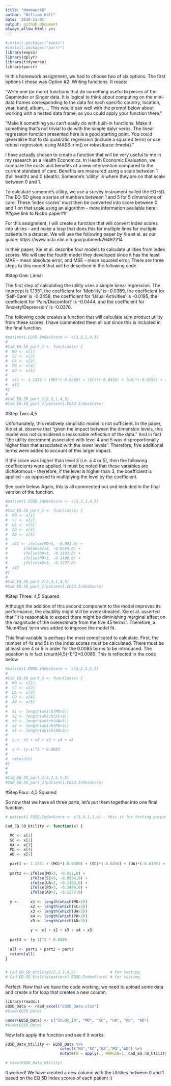 ```yaml
---
title: "Homework6"
author: "William Hall"
date: '2018-11-01'
output: github_document
always_allow_html: yes
---
```


```r
#install.packages("expss")
#install.packages("purrr")
library(expss)
library(dplyr)
library(tidyverse)
library(purrr)
```


In this homework assignment, we had to choose two of six options. The first options I chose was Option #2: Writing functions. It reads:

"Write one (or more) functions that do something useful to pieces of the Gapminder or Singer data. It is logical to think about computing on the mini-data frames corresponding to the data for each specific country, location, year, band, album, … This would pair well with the prompt below about working with a nested data frame, as you could apply your function there."

"Make it something you can’t easily do with built-in functions. Make it something that’s not trivial to do with the simple dplyr verbs. The linear regression function presented here is a good starting point. You could generalize that to do quadratic regression (include a squared term) or use robust regression, using MASS::rlm() or robustbase::lmrob()."

I have actually chosen to create a function that will be very useful to me in my research as a Health Economics. In Health Economic Evaluation, we compare the costs and benefits of a new intervention compared to the current standard of care. Benefits are measured using a scale between 1 (full health) and 0 (death). Someone's 'utility' is where they are on that scale between 0 and 1.

To calculate someone's utility, we use a survey instrument called the EQ-5D. The EQ-5D gives a series of numbers between 1 and 5 for 5 dimensions of care. These 'index scores' must then be converted into score between 0 and 1 on that scale using an algorithm - more information available here: ##give link to Nick's paper##

For this assignment, I will create a function that will convert index scores into utilies - and make a loop that does this for multiple lines for multiple patients in a dataset. We will use the following paper by Xie et al. as our guide: https://www.ncbi.nlm.nih.gov/pubmed/26492214

In their paper, Xie et al. describe four models to calculate utilities from index scores. We will use the fourth model they developed since it has the least MAE - mean absolute error, and MSE - mean squared error. There are three steps to this model that will be described in the following code.


#Step One: Linear

The first step of calculating the utility uses a simple linear regression. The intercept is 1.1351, the coefficient for 'Mobility' is -0.0389, the coefficient for 'Self-Care' is -0.0458, the coefficient for 'Usual Activities' is -0.0195, the coefficient for 'Pain/Discomfort' is -0.0444, and the coefficient for 'Anxiety/Depression' is -0.0376.

The following code creates a function that will calculate sum product utility from these scores. I have commented them all out since this is included in the final function.

```r
#patient1.EQ5D.IndexScore <- c(2,3,1,4,5)
#
#Cad_EQ.5D_part_1 <- function(x) {
#  MO <- x[1]
#  SC <- x[2]
#  UA <- x[3]
#  PD <- x[4]
#  AD <- x[5]
#  
#  x11 <- 1.1351 + (MO)*(-0.0389) + (SC)*(-0.0458) + (UA)*(-0.0195) + (PD)*(-0.0444) + #(AD)*(-0.0376)
#  x11
#}
#
#Cad_EQ.5D_part_1(2,3,1,4,5)
#Cad_EQ.5D_part_1(patient1.EQ5D.IndexScore)
```


#Step Two: 4,5

Unfortunately, this relatively simplistic model is not sufficient. In the paper, Xie et al. observe that "given the impact between the dimension levels, this model was not considered a reasonable reflection of the data." And in fact "the utility decrement associated with level 4 and 5 was disproportionally higher than that associated with the lower levels". Therefore, five additional terms were added to account of this larger impact.

If the score was higher than level 3 (i.e. a 4 or 5), then the following coeffiecients were applied. It must be noted that these variables are dichotomous - therefore, if the level is higher than 3, the coefficient is applied - as opposed to multiplying the level by the coefficient. 

See code below. Again, this is all commented out and included in the final version of the function.

```r
#patient1.EQ5D.IndexScore <- c(2,3,1,4,5)
#
#Cad_EQ.5D_part_2 <- function(x) {
#  MO <- x[1]
#  SC <- x[2]
#  UA <- x[3]
#  PD <- x[4]
#  AD <- x[5]
#  
#  x22 <- ifelse(MO>3, -0.051,0) +
#       ifelse(SC>3, -0.0584,0) + 
#       ifelse(UA>3, -0.1103,0) +
#       ifelse(PD>3, -0.1409,0) +
#       ifelse(AD>3, -0.1277,0)
#  x22
#}
#
#Cad_EQ.5D_part_2(2,3,1,4,5)
#Cad_EQ.5D_part_2(patient1.EQ5D.IndexScore)
```

#Step Three: 4,5 Squared

Although the addition of this second component to the model improves its performance, the disutility might still be overesitmated. Xie et al. asserted that "it is reasonable to expect there might be diminishing marginal effect on the magnitude of the overestimate from the five 45 terms". Therefore, a 'Num45sq' term was added to improve the model fit. 

This final variable is perhaps the most complicated to calculate. First, the number of 4s and 5s in the index scores must be calculated. There must be at least one 4 or 5 in order for the 0.0085 terms to be introduced. The equation is in fact (count(4,5)-1)^2*0.0085. This is reflected in the code below

```r
#patient1.EQ5D.IndexScore <- c(3,2,5,5,5)
#
#Cad_EQ.5D_part_3 <- function(x) {
#  MO <- x[1]
#  SC <- x[2]
#  UA <- x[3]
#  PD <- x[4]
#  AD <- x[5]
#  
#  x1 <- length(which(MO>3))
#  x2 <- length(which(SC>3))
#  x3 <- length(which(UA>3))
#  x4 <- length(which(PD>3))
#  x5 <- length(which(AD>3))
#  
#  y <- x1 + x2 + x3 + x4 + x5
#  
#  z <- (y-1)^2 * 0.0085
#  
#  return(z)
#}
#
#         
#Cad_EQ.5D_part_3(3,2,5,5,5)
#Cad_EQ.5D_part_3(patient1.EQ5D.IndexScore)
```

#Step Four: 4,5 Squared

So now that we have all three parts, let's put them together into one final function.

```r
# patient1.EQ5D.IndexScore <- c(3,4,1,1,4) - this is for testing purposes

Cad_EQ.5D_Utility <- function(x) {

  MO <- x[1]
  SC <- x[2]
  UA <- x[3]
  PD <- x[4]
  AD <- x[5]
  
  part1 <- 1.1351 + (MO)*(-0.0389) + (SC)*(-0.0458) + (UA)*(-0.0195) + (PD)*(-0.0444) + (AD)*(-0.0376)
  
  part2 <- ifelse(MO>3, -0.051,0) +
           ifelse(SC>3, -0.0584,0) + 
           ifelse(UA>3, -0.1103,0) +
           ifelse(PD>3, -0.1409,0) +
           ifelse(AD>3, -0.1277,0)
  
  y <-     x1 <- length(which(MO>3))
           x2 <- length(which(SC>3))
           x3 <- length(which(UA>3))
           x4 <- length(which(PD>3))
           x5 <- length(which(AD>3))
  
           y <- x1 + x2 + x3 + x4 + x5
  
  part3 <- (y-1)^2 * 0.0085
  
  all <- part1 + part2 + part3
  return(all)
}


# Cad_EQ.5D_Utility2(2,3,1,4,5)               # for testing
# Cad_EQ.5D_Utility(patient1.EQ5D.IndexScore) # for testing
```

Perfect. Now that we have the code working, we need to upload some data and create a for loop that creates a new column.

```r
library(readxl)
EQ5D_Data <- read_excel("EQ5D_Data.xlsx")
#View(EQ5D_Data)

names(EQ5D_Data) <- c("Study_ID", "MO", "SC", "UA", "PD", "AD")
#View(EQ5D_Data)
```

Now let's apply the function and see if it works.

```r
EQ5D_Data_Utility <- EQ5D_Data %>% 
                        select("MO","SC","UA","PD","AD") %>%
                        mutate(U = apply(., MARGIN=1, Cad_EQ.5D_Utility))

# View(EQ5D_Data_Utility)
```

It worked! We have created a new column with the Utilities between 0 and 1 based on the EQ 5D index scores of each patient :)


